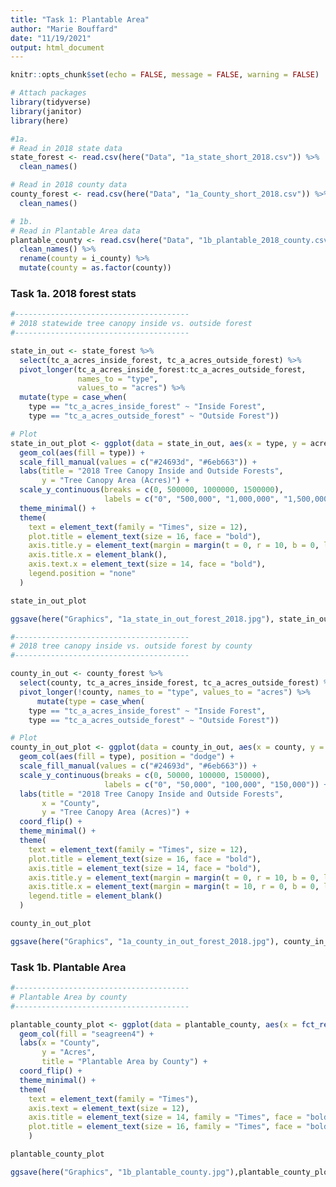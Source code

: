 ```yaml
---
title: "Task 1: Plantable Area"
author: "Marie Bouffard"
date: "11/19/2021"
output: html_document
---
```


```r
knitr::opts_chunk$set(echo = FALSE, message = FALSE, warning = FALSE)
```

```r
# Attach packages
library(tidyverse)
library(janitor)
library(here)

#1a.
# Read in 2018 state data
state_forest <- read.csv(here("Data", "1a_state_short_2018.csv")) %>% 
  clean_names()

# Read in 2018 county data
county_forest <- read.csv(here("Data", "1a_County_short_2018.csv")) %>% 
  clean_names()

# 1b.
# Read in Plantable Area data
plantable_county <- read.csv(here("Data", "1b_plantable_2018_county.csv")) %>% 
  clean_names() %>% 
  rename(county = i_county) %>% 
  mutate(county = as.factor(county))

```

### Task 1a. 2018 forest stats
```r
#---------------------------------------
# 2018 statewide tree canopy inside vs. outside forest
#---------------------------------------

state_in_out <- state_forest %>% 
  select(tc_a_acres_inside_forest, tc_a_acres_outside_forest) %>% 
  pivot_longer(tc_a_acres_inside_forest:tc_a_acres_outside_forest,
               names_to = "type",
               values_to = "acres") %>% 
  mutate(type = case_when(
    type == "tc_a_acres_inside_forest" ~ "Inside Forest",
    type == "tc_a_acres_outside_forest" ~ "Outside Forest"))

# Plot
state_in_out_plot <- ggplot(data = state_in_out, aes(x = type, y = acres)) +
  geom_col(aes(fill = type)) +
  scale_fill_manual(values = c("#24693d", "#6eb663")) +
  labs(title = "2018 Tree Canopy Inside and Outside Forests",
       y = "Tree Canopy Area (Acres)") +
  scale_y_continuous(breaks = c(0, 500000, 1000000, 1500000),
                     labels = c("0", "500,000", "1,000,000", "1,500,000")) +
  theme_minimal() +
  theme(
    text = element_text(family = "Times", size = 12),
    plot.title = element_text(size = 16, face = "bold"),
    axis.title.y = element_text(margin = margin(t = 0, r = 10, b = 0, l = 0), size = 14, face = "bold"),
    axis.title.x = element_blank(),
    axis.text.x = element_text(size = 14, face = "bold"),
    legend.position = "none"
  )

state_in_out_plot

ggsave(here("Graphics", "1a_state_in_out_forest_2018.jpg"), state_in_out_plot)

```


```r
#---------------------------------------
# 2018 tree canopy inside vs. outside forest by county
#---------------------------------------

county_in_out <- county_forest %>% 
  select(county, tc_a_acres_inside_forest, tc_a_acres_outside_forest) %>% 
  pivot_longer(!county, names_to = "type", values_to = "acres") %>% 
      mutate(type = case_when(
    type == "tc_a_acres_inside_forest" ~ "Inside Forest",
    type == "tc_a_acres_outside_forest" ~ "Outside Forest"))

# Plot
county_in_out_plot <- ggplot(data = county_in_out, aes(x = county, y = acres))+
  geom_col(aes(fill = type), position = "dodge") +
  scale_fill_manual(values = c("#24693d", "#6eb663")) +
  scale_y_continuous(breaks = c(0, 50000, 100000, 150000),
                     labels = c("0", "50,000", "100,000", "150,000")) +
  labs(title = "2018 Tree Canopy Inside and Outside Forests",
       x = "County",
       y = "Tree Canopy Area (Acres)") +
  coord_flip() +
  theme_minimal() +
  theme(
    text = element_text(family = "Times", size = 12),
    plot.title = element_text(size = 16, face = "bold"),
    axis.title = element_text(size = 14, face = "bold"),
    axis.title.y = element_text(margin = margin(t = 0, r = 10, b = 0, l = 0)),
    axis.title.x = element_text(margin = margin(t = 10, r = 0, b = 0, l = 0)),
    legend.title = element_blank()
  )

county_in_out_plot

ggsave(here("Graphics", "1a_county_in_out_forest_2018.jpg"), county_in_out_plot)

```


### Task 1b. Plantable Area

```r

#---------------------------------------
# Plantable Area by county
#---------------------------------------

plantable_county_plot <- ggplot(data = plantable_county, aes(x = fct_rev(county), y = area_acres)) +
  geom_col(fill = "seagreen4") +
  labs(x = "County", 
       y = "Acres",
       title = "Plantable Area by County") +
  coord_flip() +
  theme_minimal() +
  theme(
    text = element_text(family = "Times"),
    axis.text = element_text(size = 12),
    axis.title = element_text(size = 14, family = "Times", face = "bold"),
    plot.title = element_text(size = 16, family = "Times", face = "bold")
    )

plantable_county_plot

ggsave(here("Graphics", "1b_plantable_county.jpg"),plantable_county_plot)

```

